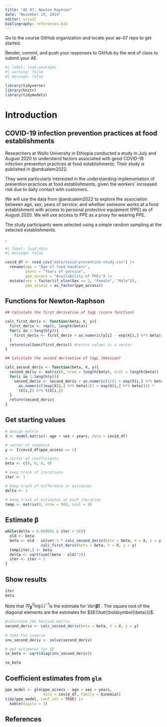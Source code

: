```yaml
---
title: "AE 07: Newton Raphson"
date: "November 19, 2024"
editor: visual
bibliography: references.bib
---
```


::: callout-important
Go to the course GitHub organization and locate your ae-07 repo to get started.

Render, commit, and push your responses to GitHub by the end of class to submit your AE.
:::

```r
#| label: load-packages
#| warning: false
#| message: false

library(tidyverse)
library(knitr)
library(tidymodels)
```

# Introduction

## COVID-19 infection prevention practices at food establishments

Researchers at Wollo University in Ethiopia conducted a study in July and August 2020 to understand factors associated with good COVID-19 infection prevention practices at food establishments. Their study is published in @andualem2022.

They were particularly interested in the understanding implementation of prevention practices at food establishments, given the workers’ increased risk due to daily contact with customers.

We will use the data from @andualem2022 to explore the association between age, sex, years of service, and whether someone works at a food establishment with access to personal protective equipment (PPE) as of August 2020. We will use access to PPE as a proxy for wearing PPE.

The study participants were selected using a simple random sampling at the selected establishments.

.

```r
#| label: load-data
#| message: false

covid_df <- read_csv("data/covid-prevention-study.csv") |>
  rename(age = "Age of food handlers", 
         years = "Years of service", 
         ppe_access = "Availability of PPEs") |>
  mutate(sex = factor(if_else(Sex == 2, "Female", "Male")),
         ppe_access = as_factor(ppe_access))

```

## Functions for Newton-Raphson 

```r
## Calculate the first derivative of logL (score function)

calc_first_deriv <- function(beta, X, y){
  first_deriv <- rep(0, length(beta))
  for(i in 1:length(y)){
    first_deriv <- first_deriv + as.numeric(y[i] - exp(X[i,] %*% beta)/(1 + exp(X[i,] %*% beta))) %*% X[i,]
  }
  return(colSums(first_deriv)) #return values as a vector 
}

## Calculate the second derivative of logL (Hessian)

calc_second_deriv <- function(beta, X, y){
  second_deriv <- matrix(0, nrow = length(beta), ncol = length(beta))
  for(i in 1:length(y)){
    second_deriv <- second_deriv + as.numeric(1/(1 + exp(X[i,] %*% beta)))*
      as.numeric((exp(X[i,] %*% beta)/(1 + exp(X[i,] %*% beta)))) * 
      (X[i,]) %*% t(X[i,])
  }
  return(second_deriv)
}
```

## Get starting values 

```r

# design matrix
X <- model.matrix(~ age + sex + years, data = covid_df)

# vector of response
y <- I(covid_df$ppe_access == 1)

# vector of coefficients
beta <- c(0, 0, 0, 0)

# keep track of iterations
iter <- 1

# keep track of difference in estimates
delta <- 1

# keep track of estimates at each iteration 
temp <- matrix(0, nrow = 500, ncol = 4) 
```

##  Estimate $\boldsymbol{\beta}$ 

```r
while(delta > 0.000001 & iter < 50){
  old <- beta
  beta <- old - solve(-1 * calc_second_deriv(beta = beta, X = X, y = y)) %*% 
                calc_first_deriv(beta = beta, X = X, y = y)
  temp[iter,] <- beta
  delta <- sqrt(sum((beta - old)^2))
  iter <- iter + 1
}
```

## Show results 

```r
iter
beta
```

Note that $(\nabla^2_{\boldsymbol{\beta}} \log L)^{-1}$is the estimate for $Var(\boldsymbol{\hat{\beta}})$ . The square root of the diagonal elements are the estimates for $SE(\hat{\boldsymbol{\beta}})$.

```r

#calculate the hessian matrix
second_deriv <- calc_second_deriv(beta = beta, X = X, y = y)
  
# take the inverse
inv_second_deriv <- solve(second_deriv)

# get estimates for SE
se_beta <- sqrt(diag(inv_second_deriv))

se_beta
```

## Coefficient estimates from `glm`

```r
ppe_model <- glm(ppe_access ~ age + sex + years, 
                 data = covid_df, family = binomial)
tidy(ppe_model, conf.int = TRUE) |>
  kable(digits = 3)
```

## References
